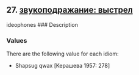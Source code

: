 ## 27. <a href =  'https://agricolamz.github.io/The_Circassian_Isoglosses_Database/27.html'>звукоподражание: выстрел</a>
ideophones
### Description



### Values
There are the following value for each idiom:

* Shapsug  qwax [Керашева 1957: 278] 

